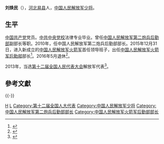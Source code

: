 '''刘焕民'''（{{bd|1955年|10月|}}），[[河北|河北]][[易县|易县]]人，[[中国人民解放军少将|中国人民解放军少将]]。

==生平==
[[中国共产党|中国共产党]]党员。[[中共中央党校|中共中央党校]]法律专业毕业。曾任[[中国人民解放军第二炮兵后勤部|中国人民解放军第二炮兵后勤部]]副部长等职。2010年，任中国人民解放军第二炮兵后勤部部长。2015年12月31日，进入新成立的[[中国人民解放军火箭军|中国人民解放军火箭军]]首任领导班子，出任[[中国人民解放军火箭军后勤部|中国人民解放军火箭军后勤部]]部长<ref>{{cite web|url=http://news.sina.com.cn/c/nd/2016-01-04/doc-ifxncyar6302118.shtml|title=火箭军首任11人领导班子曝光 1人由外单位调入|publisher=新浪|accessdate=2016-01-12|archive-date=2016-01-07|archive-url=https://web.archive.org/web/20160107015154/http://news.sina.com.cn/c/nd/2016-01-04/doc-ifxncyar6302118.shtml|dead-url=no}}</ref>。2016年5月退休<ref>{{cite news|accessdate=2016-05-16|url=http://www.thepaper.cn/newsDetail_forward_1468507|title=火箭军后勤部长换班：61岁刘焕民少将退休，王启繁少将继任|publisher=澎湃新闻|archive-date=2016-06-10|archive-url=https://web.archive.org/web/20160610050849/http://www.thepaper.cn/newsDetail_forward_1468507|dead-url=no}}</ref>。

2013年，当选[[第十二届全国人民代表大会|第十二届全国人民代表大会]]解放军代表<ref>{{cite news|title=全国人大代表信息-刘焕民|url=http://210.82.31.1:8084/delegate/viewDelegate.action?dbid=122806|accessdate=2013-04-05|newspaper=全国人大网|archive-url=https://web.archive.org/web/20160828180919/http://www.npc.gov.cn/delegate/viewDelegate.action?dbid=122806|archive-date=2016-08-28|dead-url=yes}}</ref>。

==參考文獻==
{{reflist}}

{{-}}
{{start box}}
{{s-mil|pla}}
{{s-new}}
{{s-title|[[中国人民解放军火箭军后勤部|中国人民解放军火箭军后勤部]]部长|2015年12月—2016年5月}}
{{s-after|[[王启繁|王启繁]]}}
{{s-before|[[朱法臣|朱法臣]]}}
{{s-title|[[中国人民解放军第二炮兵后勤部|中国人民解放军第二炮兵后勤部]]部长|2009年12月—2015年12月}}
{{s-after|机构撤销}}
{{end box}}

{{DEFAULTSORT:Liu刘}}
[[Category:刘姓|H]]
[[Category:易县人|L]]
[[Category:第十二届全国人大代表|Category:第十二届全国人大代表]]
[[Category:中国人民解放军少将|Category:中国人民解放军少将]]
[[Category:中国人民解放军第二炮兵后勤部部长|Category:中国人民解放军第二炮兵后勤部部长]]
[[Category:中国人民解放军火箭军后勤部部长|Category:中国人民解放军火箭军后勤部部长]]